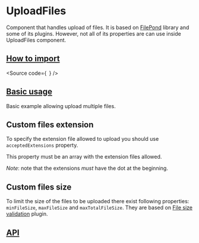

<Meta of={Stories} />

# UploadFiles

Component that handles upload of files. It is based on [FilePond](https://github.com/pqina/filepond) library
and some of its plugins. However, not all of its properties are can use
inside UploadFiles component.

## [How to import](#how-to-import)

<Source
  code={`
`}
/>

## [Basic usage](#basic-usage)

Basic example allowing upload multiple files.

<Canvas of={Stories.Base} />

## Custom files extension

To specify the extension file allowed to upload you should use
`acceptedExtensions` property.

This property must be an array with the extension files allowed.

_Note_: note that the extensions _must_ have the dot at the beginning.

## Custom files size

To limit the size of the files to be uploaded there exist following properties: `minFileSize`,
`maxFileSize` and `maxTotalFileSize`. They are based on
[File size validation](https://pqina.nl/filepond/docs/api/plugins/file-validate-size/)
plugin.

## [API](#api)

<ArgTypes of={Stories} />
